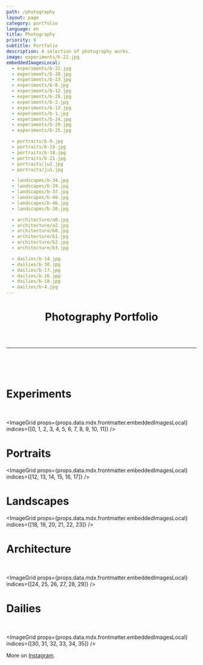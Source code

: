 ```yaml
---
path: /photography
layout: page
category: portfolio
language: en
title: Photography
priority: 6
subtitle: Portfolio
description: A selection of photography works.
image: experiments/b-22.jpg
embeddedImagesLocal:
  - experiments/b-22.jpg
  - experiments/b-20.jpg
  - experiments/b-23.jpg
  - experiments/b-8.jpg
  - experiments/b-12.jpg
  - experiments/b-28.jpg
  - experiments/b-2.jpg
  - experiments/b-13.jpg
  - experiments/b-1.jpg
  - experiments/b-24.jpg
  - experiments/b-29.jpg
  - experiments/b-25.jpg

  - portraits/b-9.jpg
  - portraits/b-19.jpg
  - portraits/b-18.jpg
  - portraits/b-21.jpg
  - portraits/ju2.jpg
  - portraits/ju1.jpg

  - landscapes/b-34.jpg
  - landscapes/b-39.jpg
  - landscapes/b-37.jpg
  - landscapes/b-40.jpg
  - landscapes/b-46.jpg
  - landscapes/b-38.jpg

  - architecture/a0.jpg
  - architecture/a2.jpg
  - architecture/b0.jpg
  - architecture/b1.jpg
  - architecture/b2.jpg
  - architecture/b3.jpg

  - dailies/b-14.jpg
  - dailies/b-30.jpg
  - dailies/b-17.jpg
  - dailies/b-16.jpg
  - dailies/b-18.jpg
  - dailies/b-4.jpg
---
```


<div style="margin-bottom:2em">
  <h1 style="text-align: center">Photography Portfolio</h1>
  <br />
</div>
<hr />
<br />
<br />
<br />

# Experiments

<br />

<ImageGrid props={props.data.mdx.frontmatter.embeddedImagesLocal} indices={[0, 1, 2, 3, 4, 5, 6, 7, 8, 9, 10, 11]} />

# Portraits

<ImageGrid props={props.data.mdx.frontmatter.embeddedImagesLocal} indices={[12, 13, 14, 15, 16, 17]} />

# Landscapes

<ImageGrid props={props.data.mdx.frontmatter.embeddedImagesLocal} indices={[18, 19, 20, 21, 22, 23]} />

# Architecture

<br />

<ImageGrid props={props.data.mdx.frontmatter.embeddedImagesLocal} indices={[24, 25, 26, 27, 28, 29]} />

# Dailies

<br />

<ImageGrid props={props.data.mdx.frontmatter.embeddedImagesLocal} indices={[30, 31, 32, 33, 34, 35]} />

More on [Instagram](https://instagram.com/maximetouroute).
